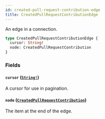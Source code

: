 ```yaml
---
id: created-pull-request-contribution-edge
title: CreatedPullRequestContributionEdge
---
```


An edge in a connection.

```graphql
type CreatedPullRequestContributionEdge {
  cursor: String!
  node: CreatedPullRequestContribution
}
```

### Fields

#### `cursor` ([`String!`](/docs/api/scalars/string))

A cursor for use in pagination.

#### `node` ([`CreatedPullRequestContribution`](/docs/api/objects/created-pull-request-contribution))

The item at the end of the edge.
